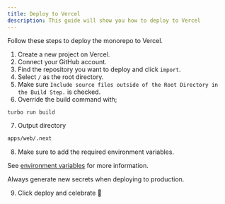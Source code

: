 ```yaml
---
title: Deploy to Vercel
description: This guide will show you how to deploy to Vercel
---
```


Follow these steps to deploy the monorepo to Vercel.

1. Create a new project on Vercel.
2. Connect your GitHub account.
3. Find the repository you want to deploy and click `import`.
4. Select `/` as the root directory.
5. Make sure `Include source files outside of the Root Directory in the Build Step.` is checked.
6. Override the build command with;

```bash
turbo run build
```

7. Output directory

```bash
apps/web/.next
```

8. Make sure to add the required environment variables.

See [environment variables](/docs/nextjs-starter-kit/configuration/environment-variables) for more information.

<Info>Always generate new secrets when deploying to production.</Info>

9. Click deploy and celebrate 🎉
